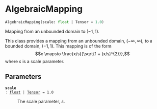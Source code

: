 # AlgebraicMapping { #deep_tensor.AlgebraicMapping }

```python
AlgebraicMapping(scale: float | Tensor = 1.0)
```

Mapping from an unbounded domain to $(-1, 1)$.

This class provides a mapping from an unbounded domain, 
$(-\infty, \infty)$, to a bounded domain, $(-1, 1)$. This mapping 
is of the form 
$$x \mapsto \frac{x/s}{\sqrt{1 + (x/s)^{2}}},$$
where $s$ is a scale parameter.

## Parameters {.doc-section .doc-section-parameters}

<code>[**scale**]{.parameter-name} [:]{.parameter-annotation-sep} [[float](`float`) \| [Tensor](`torch.Tensor`)]{.parameter-annotation} [ = ]{.parameter-default-sep} [1.0]{.parameter-default}</code>

:   The scale parameter, $s$.